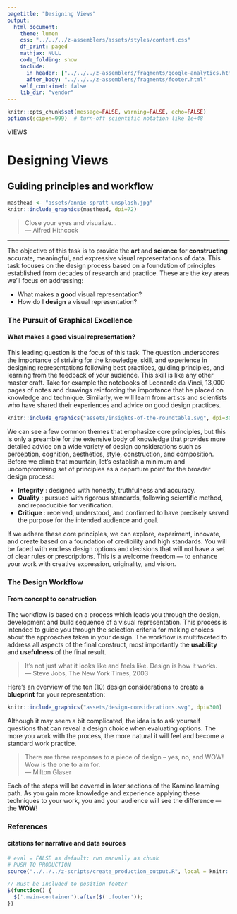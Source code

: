 ```yaml
---
pagetitle: "Designing Views"
output:
  html_document:
    theme: lumen
    css: "../../../z-assemblers/assets/styles/content.css"
    df_print: paged
    mathjax: NULL
    code_folding: show
    include:
      in_header: ["../../../z-assemblers/fragments/google-analytics.html", "../../../z-assemblers/fragments/header.html"]
      after_body: "../../../z-assemblers/fragments/footer.html"
    self_contained: false
    lib_dir: "vendor"
---
```


```r

knitr::opts_chunk$set(message=FALSE, warning=FALSE, echo=FALSE)
options(scipen=999)  # turn-off scientific notation like 1e+48

```

<div class="activity">
VIEWS  
</div>

# Designing Views
## Guiding principles and workflow

```r

masthead <- "assets/annie-spratt-unsplash.jpg"
knitr::include_graphics(masthead, dpi=72)

```

> Close your eyes and visualize...\
--- Alfred Hithcock\

***

The objective of this task is to provide the __art__ and __science__ for __constructing__ accurate, meaningful, and expressive visual representations of data. This task focuses on the design process based on a foundation of principles established from decades of research and practice.  These are the key areas we'll focus on addressing:

* What makes a __good__ visual representation?
* How do I __design__ a visual representation?

### The Pursuit of Graphical Excellence
#### What makes a good visual representation?

This leading question is the focus of this task. The question underscores the importance of striving for the knowledge, skill, and experience in designing representations following best practices, guiding principles, and learning from the feedback of your audience. This skill is like any other master craft. Take for example the notebooks of Leonardo da Vinci, 13,000 pages of notes and drawings reinforcing the importance that he placed on knowledge and technique. Similarly, we will learn from artists and scientists who have shared their experiences and advice on good design practices.

```r

knitr::include_graphics("assets/insights-of-the-roundtable.svg", dpi=300)

```

We can see a few common themes that emphasize core principles, but this is only a preamble for the extensive body of knowledge that provides more detailed advice on a wide variety of design considerations such as perception, cognition, aesthetics, style, construction, and composition.  Before we climb that mountain, let's establish a minimum and uncompromising set of principles as a departure point for the broader design process:

* __Integrity__ : designed with honesty, truthfulness and accuracy.
* __Quality__ : pursued with rigorous standards, following scientific method, and reproducible for verification.
* __Critique__ : received, understood, and confirmed to have precisely served the purpose for the intended audience and goal.

If we adhere these core principles, we can explore, experiment, innovate, and create based on a foundation of credibility and high standards. You will be faced with endless design options and decisions that will not have a set of clear rules or prescriptions. This is a welcome freedom --- to enhance your work with creative expression, originality, and vision.

### The Design Workflow
#### From concept to construction

The workflow is based on a process which leads you through the design, development and build sequence of a visual representation. This process is intended to guide you through the selection criteria for making choices about the approaches taken in your design.  The workflow is multifaceted to address all aspects of the final construct, most importantly the __usability__ and __usefulness__ of the final result.

> It’s not just what it looks like and feels like. Design is how it works.\
--- Steve Jobs, The New York Times, 2003

Here's an overview of the ten (10) design considerations to create a __blueprint__ for your representation:


```r

knitr::include_graphics("assets/design-considerations.svg", dpi=300)

```

Although it may seem a bit complicated, the idea is to ask yourself questions that can reveal a design choice when evaluating options.  The more you work with the process, the more natural it will feel and become a standard work practice.

> There are three responses to a piece of design – yes, no, and WOW!\
  Wow is the one to aim for.\
--- Milton Glaser\

Each of the steps will be covered in later sections of the Kamino learning path. As you gain more knowledge and experience applying these techniques to your work, you and your audience will see the difference --- the __WOW!__

### References
#### citations for narrative and data sources


```r

# eval = FALSE as default; run manually as chunk
# PUSH TO PRODUCTION
source("../../../z-scripts/create_production_output.R", local = knitr::knit_global())

```


```js

// Must be included to position footer
$(function() {
  $('.main-container').after($('.footer'));
})

```

